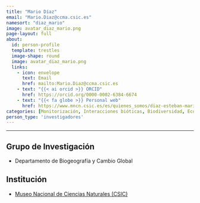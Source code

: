 ```yaml
---
title: "Mario Díaz"
email: "Mario.Diaz@ccma.csic.es"  
namesort: "diaz_mario"
image: avatar_diaz_mario.png
page-layout: full
about: 
  id: person-profile
  template: trestles
  image-shape: round
  image: avatar_diaz_mario.png
  links:
    - icon: envelope
      text: Email
      href: mailto:Mario.Diaz@ccma.csic.es
    - text: "{{< ai orcid >}} ORCID"
      href: https://orcid.org/0000-0002-6384-6674
    - text: "{{< fa globe >}} Personal web"
      href: https://www.mncn.csic.es/es/quienes_somos/diaz-esteban-mario
categories: [Monitorización, Interacciones bióticas, Biodiversidad, Ecología del Paisaje, Regeneración]
person_type: 'investigadores'
---
```

 
<hr>

:::{#person-profile}

## Grupo de Investigación
- Departamento de Biogeografía y Cambio Global

## Institución
- [Museo Nacional de Ciencias Naturales (CSIC)](https://www.mncn.csic.es/es)

:::
